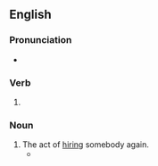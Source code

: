 {{also|re-hiring}}

==English==

===Pronunciation===
* {{rhymes|en|aɪəɹɪŋ|s=3}}

===Verb===
{{head|en|verb form}}

# {{present participle of|en|rehire|nocat=1}}

===Noun===
{{en-noun}}

# The act of [[hire|hiring]] somebody again.
#* {{quote-journal|en|date=November 25, 2007|author=Steven Lee Myers|title=U.S. Scales Back Political Goals for Iraqi Unity|work=New York Times|url=http://www.nytimes.com/2007/11/25/washington/25policy.html
|passage=A senior Bush administration official described that goal as largely symbolic since '''rehirings''' have been quietly taking place already.}}